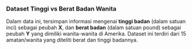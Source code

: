 
### Dataset Tinggi vs Berat Badan Wanita

Dalam data ini, tersimpan informasi mengenai **tinggi badan** (dalam satuan inci) sebagai peubah **X**, dan **berat badan** (dalam satuan pound) sebagai peubah **Y** yang dimiliki wanita-wanita di Amerika. Dataset ini terdiri dari 15 amatan/wanita yang diteliti berat dan tinggi badannya.